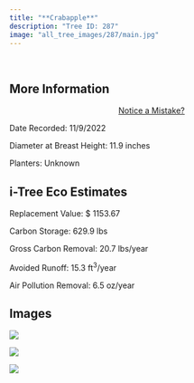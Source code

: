 ```yaml
---
title: "**Crabapple**"
description: "Tree ID: 287"
image: "all_tree_images/287/main.jpg"
---
```


<br>

## **More Information**
::: column-margin
<center><a class="button" href="https://forms.gle/W6f5nwYxrM33hF4f7">Notice a Mistake?</a></center>
:::


Date Recorded:  11/9/2022

Diameter at Breast Height:  11.9  inches

Planters:  Unknown

## **i-Tree Eco Estimates**


 Replacement Value: $ 1153.67

 Carbon Storage:  629.9  lbs

 Gross Carbon Removal:  20.7  lbs/year

 Avoided Runoff:  15.3  ft<sup>3</sup>/year

 Air Pollution Removal:  6.5  oz/year

## **Images**


 ![](all_tree_images/287/IMG_7378.jpg)

 ![](all_tree_images/287/IMG_7380.jpg)

 ![](all_tree_images/287/main.jpg)
